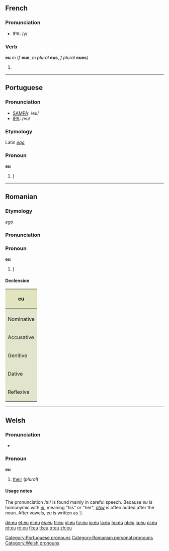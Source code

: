 {{see|Eu|EU|.eu}}

==French==
===Pronunciation===
*IPA: /y/
===Verb===
'''eu''' ''m'' (''f'' '''eue''', ''m plural'' '''eus''', ''f plural'' '''eues''')

# {{past participle of|avoir|lang=French}}

----

==Portuguese==
===Pronunciation===
*[[w:SAMPA|SAMPA]]: /eu/
*[[w:IPA|IPA]]: /eu/
===Etymology===
Latin ''[[ego]]''
===Pronoun===
'''eu'''

# [[I]]

[[Category:Portuguese pronouns]]

----

==Romanian==

===Etymology===
{{L.|ro}} ''[[ego]]''

===Pronunciation===
{{IPA|/jew/}}

===Pronoun===
'''eu'''

# [[I]]

====Declension====
{| style="width:30em;background:#F0F0F0"

|-
! colspan="3" style="background:#e2e4c0" | eu

|-
| style="background:#e2e4cb" | 
! style="background:#e2e4cb" | stressed
! style="background:#e2e4cb" | unstressed

|-
! style="height:3em;background:#e2e4cb" | Nominative
| align="center"| eu
| 

|-
! style="height:3em;background:#e2e4cb" | Accusative
| align="center"| (pe) [[mine]]
| align="center"| [[mă]]

|-
! style="height:3em;background:#e2e4cb" | Genitive
| align="center"| [[meu]]
| 

|-
! style="height:3em;background:#e2e4cb" | Dative
| align="center"| [[mie]]
| align="center"| [[îmi]]

|-
! style="height:3em;background:#e2e4cb" | Reflexive
| align="center"| [[mă]]
| 
|}

[[Category:Romanian personal pronouns]]

----

==Welsh==

===Pronunciation===
*{{IPA|/i/; /əi/}}

===Pronoun===
'''eu'''

# [[their]] (''plural'')

====Usage notes====
The pronunciation /əi/ is found mainly in careful speech. Because ''eu'' is homonymic with ''[[ei#Welsh|ei]]'', meaning "his" or "her", ''[[nhw]]'' is often added after the noun. After vowels, ''eu'' is written as ''[['i#Welsh|’i]]''.

[[Category:Welsh pronouns]]

[[de:eu]]
[[et:eu]]
[[el:eu]]
[[es:eu]]
[[fr:eu]]
[[gl:eu]]
[[hy:eu]]
[[io:eu]]
[[la:eu]]
[[hu:eu]]
[[nl:eu]]
[[ja:eu]]
[[pl:eu]]
[[pt:eu]]
[[ro:eu]]
[[fi:eu]]
[[tl:eu]]
[[tr:eu]]
[[zh:eu]]